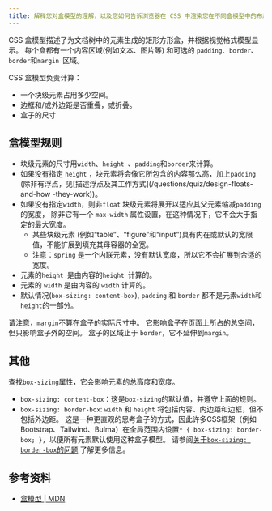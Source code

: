 ```yaml
---
title: 解释您对盒模型的理解，以及您如何告诉浏览器在 CSS 中渲染您在不同盒模型中的布局。
---
```


CSS 盒模型描述了为文档树中的元素生成的矩形方形盒，并根据视觉格式模型显示。 每个盒都有一个内容区域(例如文本、图片等) 和可选的 `padding`、`border`、`border`和`margin `区域。

CSS 盒模型负责计算：

-   一个块级元素占用多少空间。
-   边框和/或外边距是否重叠，或折叠。
-   盒子的尺寸

## 盒模型规则

-   块级元素的尺寸用`width`、`height `、`padding`和`border`来计算。
-   如果没有指定 `height` ，块元素将会像它所包含的内容那么高，加上`padding` (除非有浮点，见[描述浮点及其工作方式]\(/questions/quiz/design-floats-and-how -they-work))。
-   如果没有指定`width`，则非`float` 块级元素将展开以适应其父元素缩减`padding`的宽度， 除非它有一个 `max-width` 属性设置，在这种情况下，它不会大于指定的最大宽度。
    -   某些块级元素 (例如“table”、“figure”和“input”)具有内在或默认的宽限值，不能扩展到填充其母容器的全宽。
    -   注意：`spring` 是一个内联元素，没有默认宽度，所以它不会扩展到合适的宽度。
-   元素的`height `是由内容的`height `计算的。
-   元素的 `width` 是由内容的 `width` 计算的。
-   默认情况(`box-sizing: content-box`), `padding` 和 `border` 都不是元素`width`和`height`的一部分。

请注意，`margin`不算在盒子的实际尺寸中。 它影响盒子在页面上所占的总空间，但只影响盒子外的空间。 盒子的区域止于 `border`，它不延伸到`margin`。

## 其他

查找`box-sizing`属性，它会影响元素的总高度和宽度。

-   `box-sizing: content-box`：这是`box-sizing`的默认值，并遵守上面的规则。
-   `box-sizing: border-box`: `width` 和 `height` 将包括内容、内边距和边框，但不包括外边距。 这是一种更直观的思考盒子的方式，因此许多CSS框架（例如Bootstrap、Tailwind、Bulma）在全局范围内设置`* { box-sizing: border-box; }`，以便所有元素默认使用这种盒子模型。 请参阅[关于`box-sizing: border-box`的问题](/questions/quiz/what-does-box-sizing-border-box-do-what-are-its-advantages) 了解更多信息。

## 参考资料

-   [盒模型 | MDN](https://developer.mozilla.org/en-US/docs/Learn/CSS/Building_blocks/The_box_model#the_standard_css_box_model)
